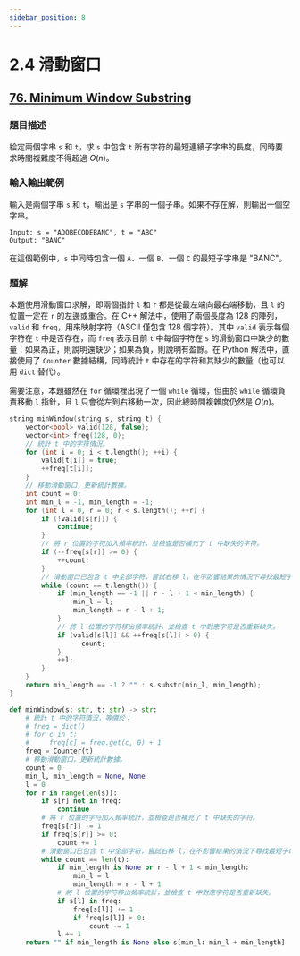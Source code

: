 ```yaml
---
sidebar_position: 8
---
```


# 2.4 滑動窗口

## [76. Minimum Window Substring](https://leetcode.com/problems/minimum-window-substring/)

### 題目描述

給定兩個字串 `s` 和 `t`，求 `s` 中包含 `t` 所有字符的最短連續子字串的長度，同時要求時間複雜度不得超過 $O(n)$。


### 輸入輸出範例

輸入是兩個字串 `s` 和 `t`，輸出是 `s` 字串的一個子串。如果不存在解，則輸出一個空字串。

```
Input: s = "ADOBECODEBANC", t = "ABC"
Output: "BANC"
```

在這個範例中，`s` 中同時包含一個 `A`、一個 `B`、一個 `C` 的最短子字串是 "BANC"。

### 題解

本題使用滑動窗口求解，即兩個指針 `l` 和 `r` 都是從最左端向最右端移動，且 `l` 的位置一定在 `r` 的左邊或重合。在 C++ 解法中，使用了兩個長度為 128 的陣列，`valid` 和 `freq`，用來映射字符（ASCII 僅包含 128 個字符）。其中 `valid` 表示每個字符在 `t` 中是否存在，而 `freq` 表示目前 `t` 中每個字符在 `s` 的滑動窗口中缺少的數量：如果為正，則說明還缺少；如果為負，則說明有盈餘。在 Python 解法中，直接使用了 `Counter` 數據結構，同時統計 `t` 中存在的字符和其缺少的數量（也可以用 `dict` 替代）。

需要注意，本題雖然在 `for` 循環裡出現了一個 `while` 循環，但由於 `while` 循環負責移動 `l` 指針，且 `l` 只會從左到右移動一次，因此總時間複雜度仍然是 $O(n)$。

<Tabs>
<TabItem value="cpp" label="C++">

```cpp
string minWindow(string s, string t) {
    vector<bool> valid(128, false);
    vector<int> freq(128, 0);
    // 統計 t 中的字符情況。
    for (int i = 0; i < t.length(); ++i) {
        valid[t[i]] = true;
        ++freq[t[i]];
    }
    // 移動滑動窗口，更新統計數據。
    int count = 0;
    int min_l = -1, min_length = -1;
    for (int l = 0, r = 0; r < s.length(); ++r) {
        if (!valid[s[r]]) {
            continue;
        }
        // 將 r 位置的字符加入頻率統計，並檢查是否補充了 t 中缺失的字符。
        if (--freq[s[r]] >= 0) {
            ++count;
        }
        // 滑動窗口已包含 t 中全部字符，嘗試右移 l，在不影響結果的情況下尋找最短子串。
        while (count == t.length()) {
            if (min_length == -1 || r - l + 1 < min_length) {
                min_l = l;
                min_length = r - l + 1;
            }
            // 將 l 位置的字符移出頻率統計，並檢查 t 中對應字符是否重新缺失。
            if (valid[s[l]] && ++freq[s[l]] > 0) {
                --count;
            }
            ++l;
        }
    }
    return min_length == -1 ? "" : s.substr(min_l, min_length);
}
```

</TabItem>
<TabItem value="py" label="Python">

```py
def minWindow(s: str, t: str) -> str:
    # 統計 t 中的字符情況，等價於：
    # freq = dict()
    # for c in t:
    #     freq[c] = freq.get(c, 0) + 1
    freq = Counter(t)
    # 移動滑動窗口，更新統計數據。
    count = 0
    min_l, min_length = None, None
    l = 0
    for r in range(len(s)):
        if s[r] not in freq:
            continue
        # 將 r 位置的字符加入頻率統計，並檢查是否補充了 t 中缺失的字符。
        freq[s[r]] -= 1
        if freq[s[r]] >= 0:
            count += 1
        # 滑動窗口已包含 t 中全部字符，嘗試右移 l，在不影響結果的情況下尋找最短子串。
        while count == len(t):
            if min_length is None or r - l + 1 < min_length:
                min_l = l
                min_length = r - l + 1
            # 將 l 位置的字符移出頻率統計，並檢查 t 中對應字符是否重新缺失。
            if s[l] in freq:
                freq[s[l]] += 1
                if freq[s[l]] > 0:
                    count -= 1
            l += 1
    return "" if min_length is None else s[min_l: min_l + min_length]
```

</TabItem>

</Tabs>